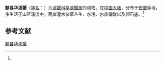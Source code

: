 {{Speciesbox
| name = 黟县华溪蟹
| status = 
| status_system = 
| image = 
| genus = Sinopotamon
| species = yixianense
| authority = (Du et al., 1981)<ref name='id12171'>{{cite web| url =http://www.bioinfo.cn/db05/BjdwSpecies.php?action=view&id=12171| title =黟县华溪蟹| work =《中国动物物种编目数据库》| publisher =中国科学院微生物研究所| author =中国科学院动物研究所| accessdate =2009-04-28| deadurl =yes| archiveurl =https://web.archive.org/web/20131203122335/http://www.bioinfo.cn/db05/BjdwSpecies.php?action=view| archivedate =2013-12-03}}</ref>
}}

'''黟县华溪蟹'''（[[学名|学名]]：{{lang|la|''Sinopotamon yixianense''}}）为[[溪蟹科|溪蟹科]][[华溪蟹属|华溪蟹属]]的动物。在[[中国大陆|中国大陆]]，分布于[[安徽|安徽]]等地，多生活于山区溪流中，两岸灌木杂草丛生、水浅、水质偏酸以及卵石底。<ref name='id12171'/>

== 参考文献 ==
{{reflist}}

{{Wikispecies|Sinopotamon yixianense}}
{{Taxonbar|from=Q14344695}}

[[Category:华溪蟹属|黟县华溪蟹]]


{{螃蟹小作品}}